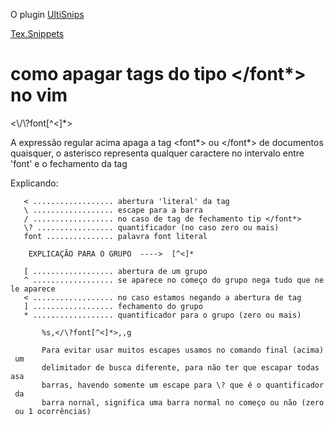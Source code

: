 O plugin [[UltiSnips]]

[[Tex.Snippets]]


=como apagar tags do tipo </font*> no vim =

<\/\?font[^<]*>

A expressão regular acima apaga a tag <font*> ou </font*>
de documentos quaisquer, o asterisco representa qualquer caractere
no intervalo entre 'font' e o fechamento da tag

Explicando:

    < .................. abertura 'literal' da tag
    \ .................. escape para a barra
    / .................. no caso de tag de fechamento tip </font*>
    \? ................. quantificador (no caso zero ou mais)
    font ............... palavra font literal

     EXPLICAÇÃO PARA O GRUPO  ---->  [^<]*

    [ .................. abertura de um grupo
    ^ .................. se aparece no começo do grupo nega tudo que nele aparece
    < .................. no caso estamos negando a abertura de tag
    ] .................. fechamento do grupo
    * .................. quantificador para o grupo (zero ou mais)


		%s,</\?font[^<]*>,,g

		Para evitar usar muitos escapes usamos no comando final (acima) um
		delimitador de busca diferente, para não ter que escapar todas asa
		barras, havendo somente um escape para \? que é o quantificador da
		barra nornal, significa uma barra normal no começo ou não (zero ou 1 ocorrências)
